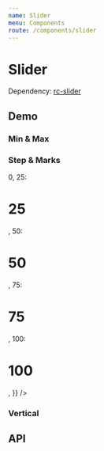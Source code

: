 ```yaml
---
name: Slider
menu: Components
route: /components/slider
---
```




# Slider

Dependency: [rc-slider](https://github.com/react-component/slider/)

## Demo

### Min & Max

<Playground>
  <Slider min={10} max={50} />
</Playground>

### Step & Marks

<Playground>
  <Slider
    step={25}
    marks={{
      0: <h1>0</h1>,
      25: <h1>25</h1>,
      50: <h1>50</h1>,
      75: <h1>75</h1>,
      100: <h1>100</h1>,
    }}
  />
</Playground>

### Vertical

<Playground>
  <Slider isVertical />
</Playground>

## API

<Props of={Slider} />
